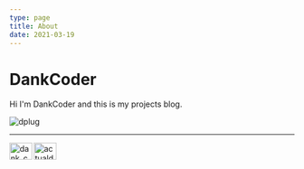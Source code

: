 ```yaml
---
type: page
title: About
date: 2021-03-19
---
```


# DankCoder

Hi I'm DankCoder and this is my projects blog.

![dplug](https://api.bakerie.gq/theme-1/488688724948025357)

---
<p>
  <a href="https://twitter.com/dank_coder" target="blank"><img class="dicon" align="left" src="https://raw.githubusercontent.com/rahuldkjain/github-profile-readme-generator/master/src/images/icons/Social/twitter.svg" alt="dank_coder" height="30" width="40" /></a>
  <a href="https://github.com/actualdankcoder" target="blank"><img class="dicon" align="left" src="https://raw.githubusercontent.com/devicons/devicon/master/icons/github/github-original.svg" alt="actualdankcoder" height="30" width="40" /></a>
</p>
<br/>